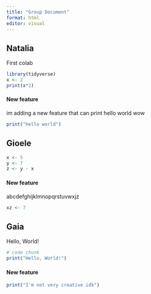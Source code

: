 ```yaml
---
title: "Group Document"
format: html
editor: visual
---
```


## Natalia

First colab

```r
library(tidyverse)
x <- 2
print(x*2)

```

#### New feature

im adding a new feature that can print hello world wow

```r
print("hello world")
```

## Gioele

```r
x <- 5
y <- 7
z <- y - x

```

#### New feature

abcdefghijklmnopqrstuvwxjz

```r
xz <- 7
```

## Gaia

Hello, World!

```r
# code chunk 
print("Hello, World!")
```

#### New feature

```r
print("I'm not very creative idk")
```

